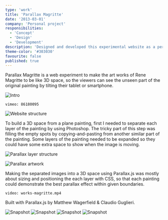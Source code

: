 ```yaml
---
type: 'work'
title: 'Parallax Magritte'
date: '2013-03-01'
company: 'Personal project'
responsibilities:
  - 'Concept'
  - 'Design'
  - 'Development'
description: 'Designed and developed this experimental website as a personal project while studying at Sydney University.'
theme-color: '#303030'
favourite: false
published: true
---
```



Parallax Magritte is a web experiment to make the art works of Rene Magritte to be like 3D space, so the viewers can see the unseen part of the original painting by tilting their tablet or smartphone.

<ImageContainer noShadow noBorder noCaption>

![Intro](works-magritte-01.png)

</ImageContainer>


<VideoContainer>

`vimeo: 86180095`

</VideoContainer>

<ImageContainer>

![Website structure](works-magritte-07.png)

</ImageContainer>

To build a 3D space from a plane painting, first I needed to separate each layer of the painting by using Photoshop. The tricky part of this step was filling the empty spots by copying-and-pasting from another similar part of the painting. Some layers of the painting needed to be expanded so they could have some extra space to show when the image is moving.

<ImageContainer size="medium" noBorder>

![Parallax layer structure](works-magritte-03.jpg)

</ImageContainer>

<ImageContainer size="medium">

![Parallax artwork](works-magritte-04.png)

</ImageContainer>

Making the separated images into a 3D space using Parallax.js was mostly about sizing and positioning the each layer with CSS, so that each painting could demonstrate the best parallax effect within given boundaries.

<VideoContainer maxSize={520}>

`video: works-magritte.mp4`

</VideoContainer>

Built with Parallax.js by Matthew Wagerfield & Claudio Guglieri.

<ImageContainer grid={4} noCaption>

![Snapshot](works-magritte-pic-01.jpg)
![Snapshot](works-magritte-pic-02.jpg)
![Snapshot](works-magritte-pic-03.jpg)
![Snapshot](works-magritte-pic-04.jpg)

</ImageContainer>